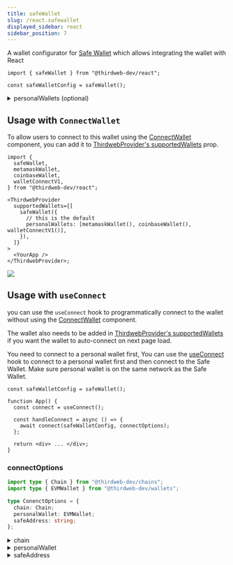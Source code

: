 ```yaml
---
title: safeWallet
slug: /react.safewallet
displayed_sidebar: react
sidebar_position: 7
---
```



A wallet configurator for [Safe Wallet](/wallet/safe) which allows integrating the wallet with React

```tsx
import { safeWallet } from "@thirdweb-dev/react";

const safeWalletConfig = safeWallet();
```

<CustomizeWalletConfigurator
  config="safeWalletConfig"
  configurator="safeWallet"
  connectUI="SafeWalletConnectUI"
  selectUI="SafeWalletSelectUI"
/>

<details>
  <summary>personalWallets (optional) </summary>
  <div>

An array of personal wallets to show in ConnectWallet Modal for personal wallet selection

This is only relevant when connecting safeWallet with [ConnectWallet](https://portal.thirdweb.com/react/react.connectwallet) component.

```ts
import {
  safeWallet,
  metamaskWallet,
  coinbaseWallet,
  walletConnectV1,
} from "@thirdweb-dev/react";

safeWallet({
  // this is the default
  personalWallets: [metamaskWallet(), coinbaseWallet(), walletConnectV1()],
});
```

</div>
</details>

## Usage with `ConnectWallet`

To allow users to connect to this wallet using the [ConnectWallet](/react/react.connectwallet) component, you can add it to [ThirdwebProvider's supportedWallets](/react/react.thirdwebprovider#supportedwallets-optional) prop.

```tsx
import {
  safeWallet,
  metamaskWallet,
  coinbaseWallet,
  walletConnectV1,
} from "@thirdweb-dev/react";

<ThirdwebProvider
  supportedWallets={[
    safeWallet({
      // this is the default
      personalWallets: [metamaskWallet(), coinbaseWallet(), walletConnectV1()],
    }),
  ]}
>
  <YourApp />
</ThirdwebProvider>;
```

<img src="/assets/connect-wallet/safe-select-personal-wallet.png" />

## Usage with `useConnect`

you can use the `useConnect` hook to programmatically connect to the wallet without using the [ConnectWallet](/react/react.connectwallet) component.

The wallet also needs to be added in [ThirdwebProvider's supportedWallets](/react/react.thirdwebprovider#supportedwallets-optional) if you want the wallet to auto-connect on next page load.

You need to connect to a personal wallet first, You can use the [useConnect](/react/react.useconnect) hook to connect to a personal wallet first and then connect to the Safe Wallet. Make sure personal wallet is on the same network as the Safe Wallet.

```tsx
const safeWalletConfig = safeWallet();

function App() {
  const connect = useConnect();

  const handleConnect = async () => {
    await connect(safeWalletConfig, connectOptions);
  };

  return <div> ... </div>;
}
```

### connectOptions

```ts
import type { Chain } from "@thirdweb-dev/chains";
import type { EVMWallet } from "@thirdweb-dev/wallets";

type ConenctOptions = {
  chain: Chain;
  personalWallet: EVMWallet;
  safeAddress: string;
};
```

<details>
  <summary>chain  </summary>
<div>

`Chain` object corresponding to the network that Safe Wallet is deployed to

</div>
</details>

<details>
  <summary> personalWallet </summary>
<div>

The instance of a personal wallet that can sign transactions on the Safe.

</div>
</details>

<details>
  <summary> safeAddress </summary>
<div>

Smart contract address of the Safe wallet.

</div>
</details>
